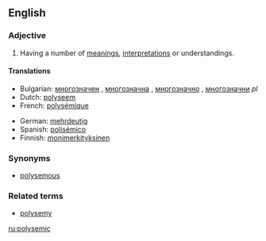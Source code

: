 ==English==

===Adjective===
{{en-adj}}

# {{linguistics}} Having a number of [[meaning]]s, [[interpretation]]s or understandings.

====Translations====
{{trans-top}}
*Bulgarian: [[многозначен]] {{m}}, [[многозначна]] {{f}}, [[многозначно]] {{n}}, [[многозначни]] ''pl''
*Dutch: [[polyseem]]
*French: [[polysémique]]
{{trans-mid}}
*German: [[mehrdeutig]]
*Spanish: [[polisémico]]
*Finnish: [[monimerkityksinen]]
{{trans-bottom}}

===Synonyms===
* [[polysemous]]

===Related terms===
* [[polysemy]]

[[ru:polysemic]]